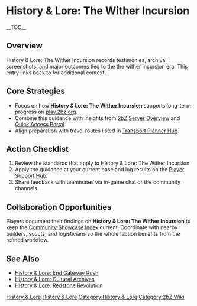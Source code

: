 {{Short description|History & Lore: The Wither Incursion records testimonies, archival screenshots, and major outcomes tied to the the wither incursion era}}
= History & Lore: The Wither Incursion =
{{2bZ Navbox}}
__TOC__

== Overview ==
History & Lore: The Wither Incursion records testimonies, archival screenshots, and major
outcomes tied to the the wither incursion era. This entry links back to [[Category:History
& Lore|History & Lore]] for additional context.

== Core Strategies ==
* Focus on how '''History & Lore: The Wither Incursion''' supports long-term progress on [[play.2bz.org]].
* Combine this guidance with insights from [[2bZ Server Overview]] and [[Quick Access Portal]].
* Align preparation with travel routes listed in [[Transport Planner Hub]].

== Action Checklist ==
# Review the [[Category:History & Lore|History & Lore]] standards that apply to History & Lore: The Wither Incursion.
# Apply the guidance at your current base and log results on the [[Player Support Hub]].
# Share feedback with teammates via in-game chat or the community channels.

== Collaboration Opportunities ==
Players document their findings on '''History & Lore: The Wither Incursion''' to keep the
[[Community Showcase Index]] current. Coordinate with nearby builders, scouts, and
logisticians so the whole faction benefits from the refined workflow.

== See Also ==
* [[History & Lore: End Gateway Rush]]
* [[History & Lore: Cultural Archives]]
* [[History & Lore: Redstone Revolution]]

[[Category:History & Lore]]
[[Category:2bZ Wiki]]

